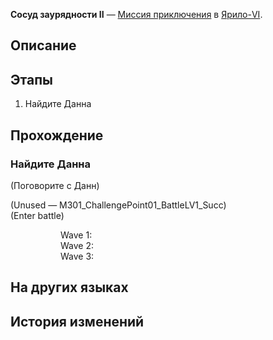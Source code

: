 {{Дополнить|Диалоги.}}
{{Миссия Инфобокс
|id              = 2011104
|Название        = 
|Изображение     = Миссия Освоения Сосуд заурядности II.png
|Тип             = Миссия приключения
|События         = 
|Глава           = 
|Условия         = Завершите миссию [[Миссия приключения]] ''[[Сосуд заурядности II]]'' и дождитесь ежедневного [[Обновление сервера|обновления сервера]]
|Персонажи       = Данн; Первопроходец
|СтартЛокация    = Запретная зона Среброгривых Стражей
|Мир             = Ярило-VI
|Локации         = Запретная зона Среброгривых Стражей
|Предыдущая      = 
|Следующая       = 
|Награды         = Cyrille (Readable)*1 { text = Сирил: старое письмо }
}}
'''Сосуд заурядности II''' — [[Миссия приключения]] в [[Ярило-VI]].

==Описание==
{{Описание|<!--официальное описание из Перекрёстка судеб-->}}

==Этапы==
# Найдите Данна

==Прохождение==
{{Дополнить}}

{{Диалог Конец}}

===Найдите Данна===
{{Описание миссии|локация=Запретная зона Среброгривых Стражей|Данн отправил вам сообщение, в котором утверждает, что нашёл что-то интересное там, где вы решили головоломки с ящиками.<br />Отправляйтесь в Запретную зону Среброгривых Стражей и поговорите с ним. Проверьте, вдруг его находка поможет вам лучше понять Сирил.}}
{{Диалог Начало}}

;(Поговорите с Данн)
<!--Unknown TalkSentence: 201313105-->
<!--Unknown TalkSentence: 201313106-->
<!--Unknown TalkSentence: 201313107-->
<!--Unknown TalkSentence: 201313108-->
;(Unused &mdash; M301_ChallengePoint01_BattleLV1_Succ)
;(Enter battle)
:::Wave 1: {{Enemy List|Солдат Среброгривых Стражей*2; Стрелок Среброгривых Стражей*1}}
:::Wave 2: {{Enemy List|Солдат Среброгривых Стражей*1; Стрелок Среброгривых Стражей*2}}
:::Wave 3: {{Enemy List|Солдат Среброгривых Стражей*1; Лейтенант Среброгривых Стражей*1; Стрелок Среброгривых Стражей*1}}
{{Диалог Конец}}

==На других языках==
{{На других языках
|en   = Vessel of Mediocrity (II)
|zhs  = 庸人的容器•其二
|zht  = 庸人的容器•其二
|ja   = 凡人の容器・その2
|ko   = 어리석은 자의 용기(容器)•2
|es   = Recipiente de la mediocridad&nbsp;II
|fr   = Réceptacle de médiocrité (II)
|ru   = Сосуд заурядности II
|th   = ภาชนะแห่งสามัญ 2
|vi   = Rương Của Kẻ Tầm Thường-2
|de   = Behältnis des Mittelmaßes (Teil 2)
|id   = Wadah Orang Biasa (Bagian II)
|pt   = Recipiente da Mediocridade (II)
}}

==История изменений==
{{История изменений|2.7}}
